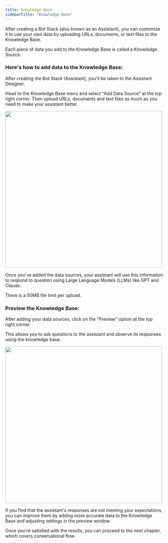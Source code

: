 ```yaml
---
title: Knowledge Base
sidebarTitle: "Knowledge Base"
---
```


After creating a Bot Stack (also known as an Assistant), you can customize it to use your own data by uploading URLs, documents, or text files to the Knowledge Base.

<Tip> Each piece of data you add to the Knowledge Base is called a Knowledge Source.</Tip>


### Here's how to add data to the Knowledge Base:

After creating the Bot Stack (Assistant), you'll be taken to the Assistant Designer. 


Head to the Knowledge Base menu and select "Add Data Source" at the top right corner. Then upload URLs, documents and text files as much as you need to make your assistant better.

<img 
height="500" 
src="/images/knowledge-base.png"
/>

Once you've added the data sources, your assistant will use this information to respond to question using Large Language Models (LLMs) like GPT and Claude.

<Note> There is a 50MB file limit per upload. </Note>


### Preview the Knowledge Base:

After adding your data sources, click on the "Preview" option at the top right corner.

This allows you to ask questions to the assistant and observe its responses using the knowledge base.

<img 
height="500"  
src="/images/knowledge-base-preview.png"
/>

If you find that the assistant's responses are not meeting your expectations, you can improve them by adding more accurate data to the Knowledge Base and adjusting settings in the preview window.

Once you're satisfied with the results, you can proceed to the next chapter, which covers conversational flow.